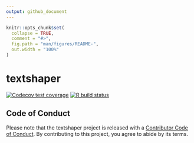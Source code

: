 ```yaml
---
output: github_document
---
```


<!-- README.md is generated from README.Rmd. Please edit that file -->

```r
knitr::opts_chunk$set(
  collapse = TRUE,
  comment = "#>",
  fig.path = "man/figures/README-",
  out.width = "100%"
)
```

# textshaper

<!-- badges: start -->
[![Codecov test coverage](https://codecov.io/gh/r-lib/textshaper/branch/master/graph/badge.svg)](https://codecov.io/gh/r-lib/textshaper?branch=master)
[![R build status](https://github.com/r-lib/textshaper/workflows/R-CMD-check/badge.svg)](https://github.com/r-lib/textshaper/actions)
<!-- badges: end -->

## Code of Conduct
Please note that the textshaper project is released with a [Contributor Code of Conduct](https://contributor-covenant.org/version/2/0/CODE_OF_CONDUCT.html). By contributing to this project, you agree to abide by its terms.
